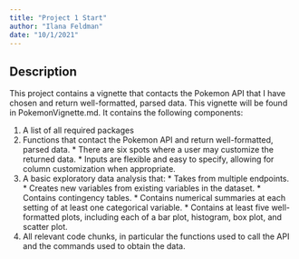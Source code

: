 ```yaml
---
title: "Project 1 Start"
author: "Ilana Feldman"
date: "10/1/2021"
---
```


## Description

This project contains a vignette that contacts the Pokemon API that I have chosen and return well-formatted, parsed data. This vignette will be found in PokemonVignette.md. It contains the following components:

  1. A list of all required packages
  2. Functions that contact the Pokemon API and return well-formatted, parsed data.
    * There are six spots where a user may customize the returned data.
    * Inputs are flexible and easy to specify, allowing for column customization when appropriate.
  3. A basic exploratory data analysis that:
    * Takes from multiple endpoints.
    * Creates new variables from existing variables in the dataset.
    * Contains contingency tables.
    * Contains numerical summaries at each setting of at least one categorical variable.
    * Contains at least five well-formatted plots, including each of a bar plot, histogram, box plot, and scatter plot.
  4. All relevant code chunks, in particular the functions used to call the API and the commands used to obtain the data.
